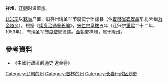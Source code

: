 '''祥州'''，[[辽朝|辽朝]]时设置[[州|州]]。

[[辽兴宗|辽兴宗]]以[[铁骊|铁骊]]户置，设祥州瑞圣军节度使于怀德县（今[[吉林省|吉林省]][[农安县|农安县]]东北55里[[万金塔乡|万金塔乡]]）。根据《[[续资治通鉴长编|续资治通鉴长编]]》，[[宋仁宗|宋仁宗]][[皇祐|皇祐]]五年（辽兴宗[[重熙|重熙]]二十二年，1053年），有瑞圣军[[节度使|节度使]]耶律述。[[金朝|金朝]]废祥州，属于[[隆州|隆州]]。
==參考資料==
*《中國行政區劃通史·遼金卷》
{{辽朝行政区划|nocat}}
{{辽朝行政区划小作品}}
[[Category:辽朝的州|Category:辽朝的州]]
[[Category:吉林的州|Category:吉林的州]]
[[Category:长春行政区划史|Category:长春行政区划史]]